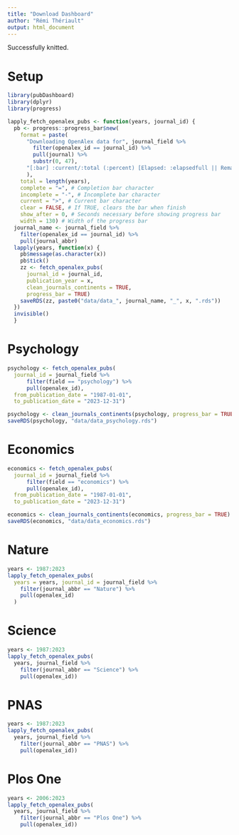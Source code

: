 ```yaml
---
title: "Download Dashboard"
author: "Rémi Thériault"
output: html_document
---
```


Successfully knitted.

# Setup

```r
library(pubDashboard)
library(dplyr)
library(progress)

lapply_fetch_openalex_pubs <- function(years, journal_id) {
  pb <- progress::progress_bar$new(
    format = paste(
      "Downloading OpenAlex data for", journal_field %>% 
        filter(openalex_id == journal_id) %>% 
        pull(journal) %>% 
        substr(0, 47),
      "[:bar] :current/:total (:percent) [Elapsed: :elapsedfull || Remaining: :eta]"
      ),
    total = length(years),
    complete = "=", # Completion bar character
    incomplete = "-", # Incomplete bar character
    current = ">", # Current bar character
    clear = FALSE, # If TRUE, clears the bar when finish
    show_after = 0, # Seconds necessary before showing progress bar
    width = 130) # Width of the progress bar
  journal_name <- journal_field %>% 
    filter(openalex_id == journal_id) %>% 
    pull(journal_abbr)
  lapply(years, function(x) {
    pb$message(as.character(x))
    pb$tick()
    zz <- fetch_openalex_pubs(
      journal_id = journal_id,
      publication_year = x,
      clean_journals_continents = TRUE,
      progress_bar = TRUE)
    saveRDS(zz, paste0("data/data_", journal_name, "_", x, ".rds"))
  })
  invisible()
  } 
```

# Psychology

```r
psychology <- fetch_openalex_pubs(
  journal_id = journal_field %>% 
      filter(field == "psychology") %>% 
      pull(openalex_id),
  from_publication_date = "1987-01-01",
  to_publication_date = "2023-12-31")
```

```r
psychology <- clean_journals_continents(psychology, progress_bar = TRUE)
saveRDS(psychology, "data/data_psychology.rds")
```

# Economics

```r
economics <- fetch_openalex_pubs(
  journal_id = journal_field %>% 
      filter(field == "economics") %>% 
      pull(openalex_id),
  from_publication_date = "1987-01-01",
  to_publication_date = "2023-12-31")
```

```r
economics <- clean_journals_continents(economics, progress_bar = TRUE)
saveRDS(economics, "data/data_economics.rds")
```

# Nature

```r
years <- 1987:2023
lapply_fetch_openalex_pubs(
  years = years, journal_id = journal_field %>% 
    filter(journal_abbr == "Nature") %>% 
    pull(openalex_id)
  )
```

# Science

```r
years <- 1987:2023
lapply_fetch_openalex_pubs(
  years, journal_field %>% 
    filter(journal_abbr == "Science") %>% 
    pull(openalex_id))
```

# PNAS

```r
years <- 1987:2023
lapply_fetch_openalex_pubs(
  years, journal_field %>% 
    filter(journal_abbr == "PNAS") %>% 
    pull(openalex_id))
```

# Plos One

```r
years <- 2006:2023
lapply_fetch_openalex_pubs(
  years, journal_field %>% 
    filter(journal_abbr == "Plos One") %>% 
    pull(openalex_id))
```
